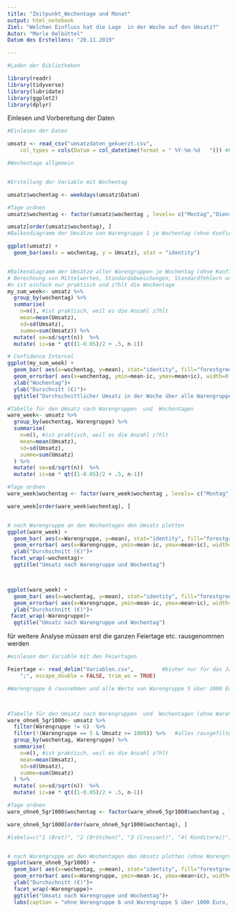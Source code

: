 ```yaml
---
title: "Zeitpunkt_Wochentage und Monat"
output: html_notebook
Ziel: "Welchen Einfluss hat die Lage  in der Woche auf den Umsatz?"
Autor: "Merle Oelbüttel"
Datum des Erstellens: "28.11.2019"

---
```


```r
#Laden der Bibliotheken

library(readr)
library(tidyverse)
library(lubridate)
library(ggplot2)
library(dplyr)
```


Einlesen und Vorbereitung der Daten
```r
#Einlesen der Daten

umsatz <- read_csv("umsatzdaten_gekuerzt.csv", 
    col_types = cols(Datum = col_datetime(format = " %Y-%m-%d   "))) #Eingeben des Datums
```



```r

#Wochentage allgemein


#Erstellung der Variable mit Wochentag

umsatz$wochentag <- weekdays(umsatz$Datum)

#Tage ordnen
umsatz$wochentag <- factor(umsatz$wochentag , levels= c("Montag","Dienstag","Mittwoch","Donnerstag","Freitag","Samstag","Sonntag"))

umsatz[order(umsatz$wochentag), ]
#Balkendiagramm der Umsätze von Warengruppe 1 je Wochentag (ohne Konfidenzintervall)

ggplot(umsatz) +
  geom_bar(aes(x = wochentag, y = Umsatz), stat = "identity")


#Balkendiagramm der Umsätze aller Warengruppen je Wochentag (ohne Konfidenzintervall)
# Berechnung von Mittelwerten, Standardabweichungen, Standardfehlern und Konfidenzintervallen
#n ist einfach nur praktisch und z?hlt die Wochentage
my_sum_week<- umsatz %>%
  group_by(wochentag) %>%
  summarise(
    n=n(), #ist praktisch, weil es die Anzahl z?hlt
    mean=mean(Umsatz),
    sd=sd(Umsatz),
    summe=sum(Umsatz)) %>%
  mutate( se=sd/sqrt(n))  %>%
  mutate( ic=se * qt((1-0.05)/2 + .5, n-1))

# Confidence Interval
ggplot(my_sum_week) +
  geom_bar( aes(x=wochentag, y=mean), stat="identity", fill="forestgreen", alpha=0.5) +
  geom_errorbar( aes(x=wochentag, ymin=mean-ic, ymax=mean+ic), width=0.4, colour="orange", alpha=0.9, size=1.5) +
  xlab("Wochentag")+
  ylab("Durschnitt (€)")+
  ggtitle("Durchschnittlicher Umsatz in der Woche über alle Warengruppen")

```

```r

#Tabelle für den Umsatz nach Warengruppen  und  Wochentagen
ware_week<- umsatz %>%
  group_by(wochentag, Warengruppe) %>%
  summarise(
    n=n(), #ist praktisch, weil es die Anzahl z?hlt
    mean=mean(Umsatz),
    sd=sd(Umsatz),
    summe=sum(Umsatz)
  ) %>%
  mutate( se=sd/sqrt(n))  %>%
  mutate( ic=se * qt((1-0.05)/2 + .5, n-1))

#Tage ordnen
ware_week$wochentag <- factor(ware_week$wochentag , levels= c("Montag","Dienstag","Mittwoch","Donnerstag","Freitag","Samstag","Sonntag"))

ware_week[order(ware_week$wochentag), ]


# nach Warengruppe an den Wochentagen den Umsatz plotten
ggplot(ware_week) +
  geom_bar( aes(x=Warengruppe, y=mean), stat="identity", fill="forestgreen", alpha=0.5) +
  geom_errorbar( aes(x=Warengruppe, ymin=mean-ic, ymax=mean+ic), width=0.4, colour="orange", alpha=0.9, size=1.5) +
  ylab("Durchschnitt (€)")+
 facet_wrap(~wochentag)+
  ggtitle("Umsatz nach Warengruppe und Wochentag")



ggplot(ware_week) +
  geom_bar( aes(x=wochentag, y=mean), stat="identity", fill="forestgreen", alpha=0.5) +
  geom_errorbar( aes(x=Warengruppe, ymin=mean-ic, ymax=mean+ic), width=0.4, colour="orange", alpha=0.9, size=1.5) +
  ylab("Durchschnitt (€)")+
 facet_wrap(~Warengruppe)+
  ggtitle("Umsatz nach Warengruppe und Wochentag")
```



für weitere Analyse müssen erst die ganzen Feiertage etc. rausgenommen werden

```r

#einlesen der Variable mit den Feiertagen

Feiertage <- read_delim("Variablen.csv",         #bisher nur für das Jahr 2013 (Stand 09.12)
    ";", escape_double = FALSE, trim_ws = TRUE)

#Warengruppe 6 rausnehmen und alle Werte von Warengruppe 5 über 1000 Euro (Ergebnis einer anderen Analyse zeigte, dass Warengruppe 5 nur an ganz singulären Tagen so einen großen Umsatz macht, deswegen verfälscht es evtl. das Ergebnis)



#Tabelle für den Umsatz nach Warengruppen  und  Wochentagen (ohne Warengruppe 6 und Werte von Warengruppe 5 über 1000€)
ware_ohne6_5gr1000<- umsatz %>%
  filter(Warengruppe != 6)  %>%
  filter(!(Warengruppe == 5 & Umsatz >= 1000)) %>%   #alles rausgefiltert wo 5 mehr Umsatz als 1000 Euro hat
  group_by(wochentag, Warengruppe) %>%
  summarise(
    n=n(), #ist praktisch, weil es die Anzahl z?hlt
    mean=mean(Umsatz),
    sd=sd(Umsatz),
    summe=sum(Umsatz)
  ) %>%
  mutate( se=sd/sqrt(n))  %>%
  mutate( ic=se * qt((1-0.05)/2 + .5, n-1))

#Tage ordnen
ware_ohne6_5gr1000$wochentag <- factor(ware_ohne6_5gr1000$wochentag , levels= c("Montag","Dienstag","Mittwoch","Donnerstag","Freitag","Samstag","Sonntag"))

ware_ohne6_5gr1000[order(ware_ohne6_5gr1000$wochentag), ]

#labels=c("1 (Brot)", "2 (Brötchen)", "3 (Crossant)", "4( Konditorei)", "5 (Kuchen)")


# nach Warengruppe an den Wochentagen den Umsatz plotten (ohne Warengruppe 6 und Warengruppe 5 über 1000 Euro)
ggplot(ware_ohne6_5gr1000) +
  geom_bar( aes(x=wochentag, y=mean), stat="identity", fill="forestgreen", alpha=0.5) +
  geom_errorbar( aes(x=Warengruppe, ymin=mean-ic, ymax=mean+ic), width=0.4, colour="orange", alpha=0.9, size=1.5) +
  ylab("Durchschnitt (€)")+
  facet_wrap(~Warengruppe)+
  ggtitle("Umsatz nach Warengruppe und Wochentag")+
  labs(caption = "ohne Warengruppe 6 und Warengruppe 5 über 1000 Euro, sind auch aus den Standardabweichungen, Durchschnitten etc. entfernt")
  

```



